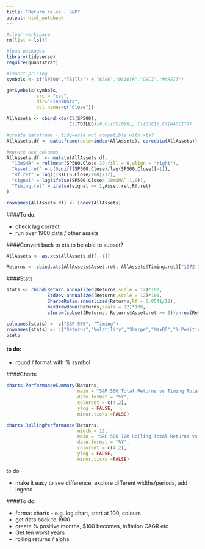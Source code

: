 ---
title: "Return calcs - S&P"
output: html_notebook
---

```{r, include=FALSE}
#clear workspace
rm(list = ls())

#load packages
library(tidyverse)
require(quantstrat)
```

```{r, include=FALSE}
#import pricing
symbols <- c("SP500","TBills") #,"EAFE","US10YR","GSCI","NAREIT")

getSymbols(symbols,
           src = "csv",
           dir="FinalData",
           col.names=c("Close"))
```

```{r}
AllAssets <- cbind.xts(Cl(SP500),
                       Cl(TBILLS))#,Cl(US10YR), Cl(GSCI),Cl(NAREIT))    

#create dataframe - tidyverse not compatible with xts?
AllAssets.df <- data.frame(date=index(AllAssets), coredata(AllAssets)) #, row.names = index(AllAssets))

```


```{r}
#mutate new columns
AllAssets.df  <- mutate(AllAssets.df, 
  "10mSMA" = rollmean(SP500.Close,10,fill = 0,align = "right"),
  "Asset.ret" = c(0,diff(SP500.Close)/lag(SP500.Close)[-1]),
  "Rf.ret" = lag((TBILLS.Close/100)/12),
  "signal" = lag(ifelse(SP500.Close>`10mSMA`,1,0)),
  "Timing.ret" = ifelse(signal == 1,Asset.ret,Rf.ret) 
)

rownames(AllAssets.df) <- index(AllAssets)
```

####To do:

* check lag correct
* run over 1900 data / other assets

####Convert back to xts to be able to subset?

```{r}
AllAssets <- as.xts(AllAssets.df[,-1])
```

```{r}
Returns <- cbind.xts(AllAssets$Asset.ret, AllAssets$Timing.ret)["1972-12-31::2012-12-31"]
```

####Stats

```{r}
stats <- rbind(Return.annualized(Returns,scale = 12)*100, 
               StdDev.annualized(Returns,scale = 12)*100, 
               SharpeRatio.annualized(Returns,Rf = 0.0541/12),
               maxDrawdown(Returns,scale = 12)*100,
               c(nrow(subset(Returns, Returns$Asset.ret >= 0))/nrow(Returns),nrow(subset(Returns, Returns$Timing.ret >= 0))/nrow(Returns)))

colnames(stats) <- c("S&P 500", "Timing")
rownames(stats) <- c("Returns","Volatility","Sharpe","MaxDD","% Positive Months")#,"$100 becomes","Inflation CAGR")
stats
```

#### to do:

* round / format with % symbol

####Charts 

```{r}
charts.PerformanceSummary(Returns,
                          main = "S&P 500 Total Returns vs Timing Total Returns (1973-2012)",
                          date.format = "%Y",
                          colorset = c(4,2),
                          ylog = FALSE,
                          minor.ticks =FALSE)
```

```{r}
charts.RollingPerformance(Returns,
                          width = 12,
                          main = "S&P 500 12M Rolling Total Returns vs Timing 12M Rolling  Total Returns (1973-2012)",
                          date.format = "%Y",
                          colorset = c(4,2),
                          ylog = FALSE,
                          minor.ticks =FALSE)
```

to do

* make it easy to see difference, explore different widths/periods, add legend

####To do:

* format charts - e.g. log chart, start at 100, colours
* get data back to 1900
* create % positive months, $100 becomes, inflation CAGR etc
* Get ten worst years
* rolling returns / alpha


